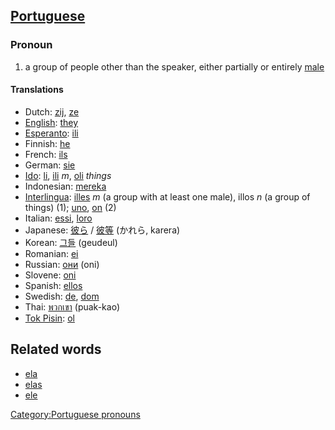 ==[[Portuguese]]==
===Pronoun===
#a group of people other than the speaker, either partially or entirely [[male]]

====Translations====
*Dutch: [[zij]], [[ze]]
*[[English]]: [[they]]
*[[Esperanto]]: [[ili]]
*Finnish: [[he]]
*French: [[ils]]
*German: [[sie]]
*[[Ido]]: [[li]], [[ili]] ''m'', [[oli]] ''things''
*Indonesian: [[mereka]]
*[[Interlingua]]: [[illes]] ''m'' (a group with at least one male), illos ''n'' (a group of things) (1); [[uno]], [[on]] (2)
*Italian: [[essi]], [[loro]]
*Japanese: [[彼ら]] / [[彼等]] (かれら, karera)
*Korean: [[그들]] (geudeul)
*Romanian: [[ei]]
*Russian: [[они]] (oni)
*Slovene: [[oni]]
*Spanish: [[ellos]]
*Swedish: [[de]], [[dom]]
*Thai: [[พวกเขา]] (puak-kao)
*[[Tok Pisin]]: [[ol]]

==Related words==
*[[ela]]
*[[elas]]
*[[ele]]

[[Category:Portuguese pronouns]]